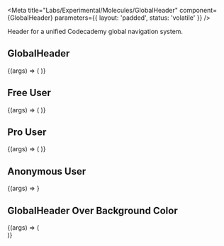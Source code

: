 
<Meta
  title="Labs/Experimental/Molecules/GlobalHeader"
  component={GlobalHeader}
  parameters={{ layout: 'padded', status: 'volatile' }}
/>

Header for a unified Codecademy global navigation system.

## GlobalHeader

<Canvas withSource="open">
  <Story name="GlobalHeader">
    {(args) => (
      <GlobalHeader
        user={{
          avatar: '',
          roles: {
            isAdmin: false,
            isCustomerService: false,
            isPro: false,
          },
          displayName: 'Codey',
        }}
      />
    )}
  </Story>
</Canvas>

<Props of={GlobalHeader} />

## Free User

<Canvas>
  <Story name="Free User Global Header">
    {(args) => (
      <GlobalHeader
        user={{
          avatar: '',
          roles: {
            isAdmin: false,
            isCustomerService: false,
            isPro: false,
          },
          displayName: 'Free Codey',
        }}
      />
    )}
  </Story>
</Canvas>

## Pro User

<Canvas>
  <Story name="Pro User Global Header">
    {(args) => (
      <GlobalHeader
        user={{
          avatar: '',
          roles: {
            isAdmin: true,
            isCustomerService: true,
            isPro: true,
          },
          displayName: 'Pro Codey',
        }}
      />
    )}
  </Story>
</Canvas>

## Anonymous User

<Canvas>
  <Story name="Anonymous User Global Header">
    {(args) => <GlobalHeader />}
  </Story>
</Canvas>

## GlobalHeader Over Background Color

<Canvas withSource="open">
  <Story name="Background Color GlobalHeader">
    {(args) => (
      <div style={{ 'background-color': colors.beige }}>
        <GlobalHeader
          user={{
            avatar: '',
            roles: {
              isAdmin: false,
              isCustomerService: false,
              isPro: false,
            },
            displayName: 'Codey',
          }}
        />
      </div>
    )}
  </Story>
</Canvas>
